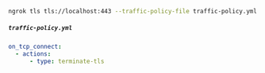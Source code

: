 ```bash
ngrok tls tls://localhost:443 --traffic-policy-file traffic-policy.yml
```

##### `traffic-policy.yml`

```yaml
on_tcp_connect:
  - actions:
      - type: terminate-tls
```
